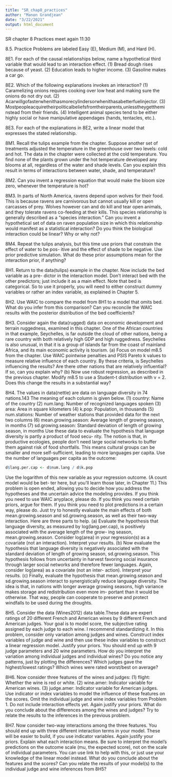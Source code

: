 ```yaml
---
title: "SR_chap8_practices"
author: "Manon Grandjean"
date: "3/22/2021"
output: html_document
---
```

SR chapter 8 Practices
meet again 11:30


8.5. Practice
Problems are labeled Easy (E), Medium (M), and Hard (H).

8E1. For each of the causal relationships below, name a hypothetical third variable that would lead
to an interaction effect.
(1) Bread dough rises because of yeast. (2) Education leads to higher income. (3) Gasoline makes a car go.

8E2. Which of the following explanations invokes an interaction?
(1) Caramelizing onions requires cooking over low heat and making sure the onions do not dry out.
(2) Acarwillgofasterwhenithasmorecylindersorwhenithasabetterfuelinjector.
(3) Mostpeopleacquiretheirpoliticalbeliefsfromtheirparents,unlesstheygettheminstead
from their friends.
(4) Intelligent animal species tend to be either highly social or have manipulative appendages
(hands, tentacles, etc.).

8E3. For each of the explanations in 8E2, write a linear model that expresses the stated relationship.

8M1. Recall the tulips example from the chapter. Suppose another set of treatments adjusted the temperature in the greenhouse over two levels: cold and hot. The data in the chapter were collected at the cold temperature. You find none of the plants grown under the hot temperature developed any blooms at all, regardless of the water and shade levels. Can you explain this result in terms of interactions between water, shade, and temperature?

8M2. Can you invent a regression equation that would make the bloom size zero, whenever the temperature is hot?

8M3. In parts of North America, ravens depend upon wolves for their food. This is because ravens are carnivorous but cannot usually kill or open carcasses of prey. Wolves however can and do kill and tear open animals, and they tolerate ravens co-feeding at their kills. This species relationship is generally described as a “species interaction.” Can you invent a hypothetical set of data on raven population size in which this relationship would manifest as a statistical interaction? Do you think the biological interaction could be linear? Why or why not?

8M4. Repeat the tulips analysis, but this time use priors that constrain the effect of water to be pos- itive and the effect of shade to be negative. Use prior predictive simulation. What do these prior assumptions mean for the interaction prior, if anything?

8H1. Return to the data(tulips) example in the chapter. Now include the bed variable as a pre- dictor in the interaction model. Don’t interact bed with the other predictors; just include it as a main effect. Note that bed is categorical. So to use it properly, you will need to either construct dummy variables or rather an index variable, as explained in Chapter 5.

8H2. Use WAIC to compare the model from 8H1 to a model that omits bed. What do you infer from this comparison? Can you reconcile the WAIC results with the posterior distribution of the bed coefficients?

8H3. Consider again the data(rugged) data on economic development and terrain ruggedness, examined in this chapter. One of the African countries in that example, Seychelles, is far outside the cloud of other nations, being a rare country with both relatively high GDP and high ruggedness. Seychelles is also unusual, in that it is a group of islands far from the coast of mainland Africa, and its main economic activity is tourism.
(a) Focus on model m8.5 from the chapter. Use WAIC pointwise penalties and PSIS Pareto k values to measure relative influence of each country. By these criteria, is Seychelles influencing the results? Are there other nations that are relatively influential? If so, can you explain why?
(b) Now use robust regression, as described in the previous chapter. Modify m8.5 to use a Student-t distribution with ν = 2. Does this change the results in a substantial way?

8H4. The values in data(nettle) are data on language diversity in 74 nations.143 The meaning of each column is given below.
(1) country: Name of the country
(2) num.lang: Number of recognized languages spoken
(3) area: Area in square kilometers
(4) k.pop: Population, in thousands
(5) num.stations: Number of weather stations that provided data for the next two columns (6) mean.growing.season: Average length of growing season, in months
(7) sd.growing.season: Standard deviation of length of growing season, in months
Use these data to evaluate the hypothesis that language diversity is partly a product of food secu- rity. The notion is that, in productive ecologies, people don’t need large social networks to buffer them against risk of food shortfalls. This means cultural groups can be smaller and more self-sufficient, leading to more languages per capita. Use the number of languages per capita as the outcome:
```r
d$lang.per.cap <- d$num.lang / d$k.pop
```


Use the logarithm of this new variable as your regression outcome. (A count model would be bet- ter here, but you’ll learn those later, in Chapter 11.) This problem is open ended, allowing you to decide how you address the hypotheses and the uncertain advice the modeling provides. If you think you need to use WAIC anyplace, please do. If you think you need certain priors, argue for them. If you think you need to plot predictions in a certain way, please do. Just try to honestly evaluate the main effects of both mean.growing.season and sd.growing.season, as well as their two-way interaction. Here are three parts to help. 
(a) Evaluate the hypothesis that language diversity, as measured by log(lang.per.cap), is positively associated with the average length of the grow- ing season, mean.growing.season. Consider log(area) in your regression(s) as a covariate (not an interaction). Interpret your results. 
(b) Now evaluate the hypothesis that language diversity is negatively associated with the standard deviation of length of growing season, sd.growing.season. This hypothesis follows from uncertainty in harvest favoring social insurance through larger social networks and therefore fewer languages. Again, consider log(area) as a covariate (not an inter- action). Interpret your results. 
(c) Finally, evaluate the hypothesis that mean.growing.season and sd.growing.season interact to synergistically reduce language diversity. The idea is that, in nations with longer average growing seasons, high variance makes storage and redistribution even more im- portant than it would be otherwise. That way, people can cooperate to preserve and protect windfalls to be used during the droughts.

8H5. Consider the data (Wines2012) data table.These data are expert ratings of 20 different French and American wines by 9 different French and American judges. Your goal is to model score, the subjective rating assigned by each judge to each wine. I recommend standardizing it. In this problem, consider only variation among judges and wines. Construct index variables of judge and wine and then use these index variables to construct a linear regression model. Justify your priors. You should end up with 9 judge parameters and 20 wine parameters. How do you interpret the variation among individual judges and individual wines? Do you notice any patterns, just by plotting the differences? Which judges gave the highest/lowest ratings? Which wines were rated worst/best on average?

8H6. Now consider three features of the wines and judges:
(1) flight: Whether the wine is red or white.
(2) wine.amer: Indicator variable for American wines. (3) judge.amer: Indicator variable for American judges.
Use indicator or index variables to model the influence of these features on the scores. Omit the individual judge and wine index variables from Problem 1. Do not include interaction effects yet. Again justify your priors. What do you conclude about the differences among the wines and judges? Try to relate the results to the inferences in the previous problem.

8H7. Now consider two-way interactions among the three features. You should end up with three different interaction terms in your model. These will be easier to build, if you use indicator variables. Again justify your priors. Explain what each interaction means. Be sure to interpret the model’s predictions on the outcome scale (mu, the expected score), not on the scale of individual parameters. You can use link to help with this, or just use your knowledge of the linear model instead. What do you conclude about the features and the scores? Can you relate the results of your model(s) to the individual judge and wine inferences from 8H5?